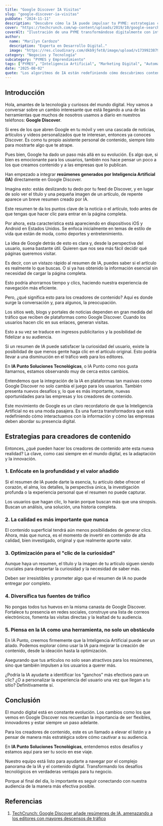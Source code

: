 ```yaml
---
title: "Google Discover IA Visitas"
slug: "google-discover-ia-visitas"
pubDate: "2024-11-11"
description: "Descubre cómo la IA puede impulsar tu PYME: estrategias concretas de marketing, automatización y datos para aumentar ventas."
cover: "https://techcrunch.com/wp-content/uploads/2019/10/google-search-app-ios.jpg?w=1024"
coverAlt: "Ilustración de una PYME transformándose digitalmente con inteligencia artificial."
author:
  name: "Marilyn Cardozo"
  description: "Experta en Desarrollo Digital."
  image: "https://res.cloudinary.com/dkb9jfet8/image/upload/v1739923879/marilyn_s2mi4a.png"
category: "Negocios y Tecnología"
subcategory: "PYMES y Emprendimiento"
tags: ["PYMES", "Inteligencia Artificial", "Marketing Digital", "Automatización", "Ventas"]
date: "2025-08-02"
quote: "Los algoritmos de IA están redefiniendo cómo descubrimos contenido online. — Pedro Zambrano"
---
```

<h2 id="introduccion">Introducción</h2>

Hola, amantes de la tecnología y curiosos del mundo digital. Hoy vamos a conversar sobre un cambio interesante que está llegando a una de las herramientas que muchos de nosotros usamos a diario en nuestros teléfonos: <strong>Google Discover</strong>.

Si eres de los que abren Google en tu móvil y ven una cascada de noticias, artículos y videos personalizados que te interesan, entonces ya conoces Discover. Es como tu propio asistente personal de contenido, siempre listo para mostrarte algo que te atrape.

Pues bien, Google ha dado un paso más allá en su evolución. Es algo que, si bien es emocionante para los usuarios, también nos hace pensar un poco a los que creamos contenido y a las empresas que lo publican.

Han empezado a integrar <strong>resúmenes generados por Inteligencia Artificial (IA)</strong> directamente en Google Discover.

Imagina esto: estás deslizando tu dedo por tu feed de Discover, y en lugar de solo ver el título y una pequeña imagen de un artículo, de repente aparece un breve resumen creado por IA.

Este resumen te da los puntos clave de la noticia o el artículo, todo antes de que tengas que hacer clic para entrar en la página completa.

Por ahora, esta característica está apareciendo en dispositivos iOS y Android en Estados Unidos. Se enfoca inicialmente en temas de estilo de vida que están de moda, como deportes y entretenimiento.

La idea de Google detrás de esto es clara y, desde la perspectiva del usuario, suena bastante útil. Quieren que nos sea más fácil decidir qué páginas queremos visitar.

Es decir, con un vistazo rápido al resumen de IA, puedes saber si el artículo es realmente lo que buscas. O si ya has obtenido la información esencial sin necesidad de cargar la página completa.

Esto podría ahorrarnos tiempo y clics, haciendo nuestra experiencia de navegación más eficiente.

Pero, ¿qué significa esto para los creadores de contenido? Aquí es donde surge la conversación y, para algunos, la preocupación.

Los sitios web, blogs y portales de noticias dependen en gran medida del tráfico que reciben de plataformas como Google Discover. Cuando los usuarios hacen clic en sus enlaces, generan visitas.

Esto a su vez se traduce en ingresos publicitarios y la posibilidad de fidelizar a su audiencia.

Si un resumen de IA puede satisfacer la curiosidad del usuario, existe la posibilidad de que menos gente haga clic en el artículo original. Esto podría llevar a una disminución en el tráfico web para los editores.

En <strong>IA Punto Soluciones Tecnológicas</strong>, o IA Punto como nos gusta llamarnos, estamos observando muy de cerca estos cambios.

Entendemos que la integración de la IA en plataformas tan masivas como Google Discover no solo cambia el juego para los usuarios. También presenta nuevos desafíos y, lo que es más importante, nuevas oportunidades para las empresas y los creadores de contenido.

Este movimiento de Google es un claro recordatorio de que la Inteligencia Artificial no es una moda pasajera. Es una fuerza transformadora que está redefiniendo cómo interactuamos con la información y cómo las empresas deben abordar su presencia digital.

<h2 id="estrategias-para-creadores-de-contenido">Estrategias para creadores de contenido</h2>

Entonces, ¿qué pueden hacer los creadores de contenido ante esta nueva realidad? La clave, como casi siempre en el mundo digital, es la adaptación y la innovación.

<h3 id="1-enfocate-en-la-profundidad-y-el-valor-añadido">1. Enfócate en la profundidad y el valor añadido</h3>

Si el resumen de IA puede darte la esencia, tu artículo debe ofrecer el corazón, el alma, los detalles, la perspectiva única, la investigación profunda o la experiencia personal que el resumen no puede capturar.

Los usuarios que hagan clic, lo harán porque buscan más que una sinopsis. Buscan un análisis, una solución, una historia completa.

<h3 id="2-la-calidad-es-mas-importante-que-nunca">2. La calidad es más importante que nunca</h3>

El contenido superficial tendrá aún menos posibilidades de generar clics. Ahora, más que nunca, es el momento de invertir en contenido de alta calidad, bien investigado, original y que realmente aporte valor.

<h3 id="3-optimizacion-para-el-clic-de-la-curiosidad">3. Optimización para el "clic de la curiosidad"</h3>

Aunque haya un resumen, el título y la imagen de tu artículo siguen siendo cruciales para despertar la curiosidad y la necesidad de saber más.

Deben ser irresistibles y prometer algo que el resumen de IA no puede entregar por completo.

<h3 id="4-diversifica-tus-fuentes-de-trafico">4. Diversifica tus fuentes de tráfico</h3>

No pongas todos tus huevos en la misma canasta de Google Discover. Fortalece tu presencia en redes sociales, construye una lista de correos electrónicos, fomenta las visitas directas y la lealtad de tu audiencia.

<h3 id="5-piensa-en-la-ia-como-una-herramienta">5. Piensa en la IA como una herramienta, no solo un obstáculo</h3>

En IA Punto, creemos firmemente que la Inteligencia Artificial puede ser un aliado. Podemos explorar cómo usar la IA para mejorar la creación de contenido, desde la ideación hasta la optimización.

Asegurando que tus artículos no solo sean atractivos para los resúmenes, sino que también impulsen a los usuarios a querer más.

¿Podría la IA ayudarte a identificar los "ganchos" más efectivos para un clic? ¿O a personalizar la experiencia del usuario una vez que llegan a tu sitio? Definitivamente sí.

<h2 id="conclusion">Conclusión</h2>

El mundo digital está en constante evolución. Los cambios como los que vemos en Google Discover nos recuerdan la importancia de ser flexibles, innovadores y estar siempre un paso adelante.

Para los creadores de contenido, este es un llamado a elevar el listón y a pensar de manera más estratégica sobre cómo cautivar a su audiencia.

En <strong>IA Punto Soluciones Tecnológicas</strong>, entendemos estos desafíos y estamos aquí para ser tu socio en ese viaje.

Nuestro equipo está listo para ayudarte a navegar por el complejo panorama de la IA y el contenido digital. Transformando los desafíos tecnológicos en verdaderas ventajas para tu negocio.

Porque al final del día, lo importante es seguir conectando con nuestra audiencia de la manera más efectiva posible.

<h2 id="referencias">Referencias</h2>

1. <a href="https://techcrunch.com/2025/07/15/google-discover-adds-ai-summaries-threatening-publishers-with-further-traffic-declines/" target="_blank" rel="noopener noreferrer">TechCrunch: Google Discover añade resúmenes de IA, amenazando a los editores con mayores descensos de tráfico</a>
